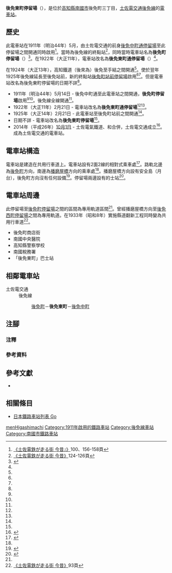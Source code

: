 {{Infobox station
|公司色 = #3399cc
|站名 = 後免東町*
|圖片 = Gomen-Higashimachi-tramstop.jpg
|圖片說明 = 望向西邊
|日文原名 = 後免東町
|平假名 = ごめんひがしまち
|羅馬拼音 = Gomen higashimachi
|副站名 = 
|所在地 = {{JPN}}[[高知縣|高知縣]][[南國市|南國市]]後免町三丁目
|座標 = {{coord|33|34|28.29|N|133|38|52.3|E|type:railwaystation_region:JP-24|display=inline,title}}
|車站構造 = [[地面車站|地面車站]]
|月台配置 = 2面2線
|啟用年月日 = 1911年（明治44年）5月14日
|廢站年月日 = 
|乘客人數 = 
|上下車人次 = 
|統計年度 = 
|轉車 = 
|全寬備註 = * 車站曾經改名<br /> - 1922年 後免町→後免東町通<br />- 日期不詳 後免東町通→後免東町
|adjacent = {{Adjacent stations|system=土佐電交通|line=後免線|left=後免町|right=後免中町|note-left=0.2km|note-mid=距離[[後免町站|後免町]]0.2km|note-right=0.3km}}
}}
'''後免東町停留場'''（{{jpn|j=後免東町停留場|hg=ごめんひがしまちていりゅうじょう|rm=Gomen higashimachi teiryūjō|f=y}}），是位於[[高知縣|高知縣]][[南國市|南國市]]後免町三丁目，[[土佐電交通|土佐電交通]][[後免線|後免線]]的[[電車站|電車站]]。

== 歷史 ==
此電車站在1911年（明治44年）5月，由土佐電交通的前身{{Translink|ja|土佐電気鉄道|土佐電氣鐵道}}[[後免中町停留場|後免中町通停留場]]至此停留場之間開通同時啟用<ref name=konjaku2>[[#konjaku|《土佐電鉄が走る街 今昔』》]]100、156-158頁</ref>。當時為後免線的終點站<ref name=konjaku>[[#konjaku|《土佐電鉄が走る街 今昔》]]124-126頁</ref>，同時當時電車站名為'''後免町停留場'''（{{jpn|j=後免町停留場|hg=ごめんまちていりゅうじょう}}）<ref name=chizu61>{{Cite book|author=[[今尾惠介|今尾惠介]]（監修） |title={{Translink|ja|日本鉄道旅行地図帳|日本鐵道旅行地圖帳}} |publisher=[[新潮社|新潮社]] |volume=11 中国四国 |year=2009 |isbn=978-4-10-790029-6 |page=61|language=ja}}</ref>。在1922年（大正11年），電車站改名為'''後免東町通停留場'''（{{jpn|j=後免東町通停留場|hg=ごめんひがしまちどおりていりゅうじょう}}）<ref name=chizu61/>。

在1924年（大正13年），高知鐵道（後來為{{Translink|ja|土佐電気鉄道安芸線|安藝線|土佐電氣鐵道安藝線}}）後免{{Refnest|group="注"|在1926年，省線[[後免站|後免站]]開通同時改名為[[後免町站|後免町站]]<ref name=konjaku2/>}}至手結之間開通<ref name=konjaku/>。使於翌年1925年後免線延長至後免站前，新的終點站[[後免町站|後免町站前停留場]]啟用<ref name=konjaku2/><ref name=konjaku/>。但是電車站改名為後免東町停留場的日期不詳<ref name=chizu61/>。
* 1911年（明治44年）5月14日 - 後免中町通至此電車站之間開通，'''後免町停留場'''啟用<ref name=konjaku2/><ref name=chizu61/>。後免線全線開通<ref name=konjaku2/>。
* 1922年（大正11年）2月21日 - 電車站改名為'''後免東町通停留場'''<ref name=konjaku2/><ref name=chizu61/>。
* 1925年（大正14年）2月21日 - 此電車站至後免町站前之間開通<ref name=konjaku2/>。
* 日期不詳 - 電車站改名為'''後免東町停留場'''<ref name=chizu61/>。
* 2014年（平成26年）[[10月1日|10月1日]] - 土佐電氣鐵道、{{Translink|ja|高知県交通|高知縣交通}}和{{Translink|ja|土佐電ドリームサービス|土佐電Dream Service}}合併，土佐電交通成立<ref>{{Cite news |title=とさでん交通：「再出発」 「便利な市民の足に」高知で設立式 新デザインの車両披露 |newspaper=[[毎日新聞|毎日新聞]] |date=2014-10-02 |author=上野宏人 |publisher=毎日新聞社|language=ja}}</ref>。成為土佐電交通的電車站。

== 電車站構造 ==
電車站是建造在共用行車道上。電車站設有2面2線的相對式乘車處<ref name=line>{{Cite book|author=川島令三 |authorlink=川島令三 |title=四国・九州ライン 全線・全駅・全配線 |year=2013 |publisher=[[講談社|講談社]] |series=【図説】 日本の鉄道 |isbn=978-4-06-295161-6 |volume=第2巻 四国西部エリア |pages=35・90頁|language=ja}}</ref>。路軌北邊為[[後免町站|後免町]]方向，南邊為[[播磨屋橋停留場|播磨屋橋]]方向的乘車處<ref name=line/>。播磨屋橋方向設有安全島（月台），後免町方向沒有任何設備<ref name=jijo>{{Cite book|author=川島令三 |title={{Translink|ja|全国鉄道事情大研究|全國鐵道事情大研究}} |year=2007 |publisher={{Translink|ja|草思社}} |isbn=978-4-7942-1615-1 |volume=四国篇 |page=293|language=ja}}</ref>。停留場兩邊設有的士站<ref>{{Cite book|title=路面電車はゆく 高知 |year=1998 |publisher={{Translink|ja|高知新聞社}} |isbn=4-87503-268-4 |page=82|language=ja}}</ref>。

== 電車站周邊 ==
此停留場至[[後免町站|後免町停留場]]之間的區間為專用軌道區間<ref name=jijo/>。曾經播磨屋橋方向至[[後免西町停留場|後免西町停留場]]之間為專用軌道。在1933年（昭和8年）實施縣道翻新工程同時變為共用行車道<ref>[[#konjaku|《土佐電鉄が走る街 今昔》]]93頁</ref>。
* 後免町商店街
* 南國中央醫院
* 高知縣警察學校
* 南國稅務署
* 「後免東町」巴士站

== 相鄰電車站 ==
; 土佐電交通
: 後免線
:: [[後免町站|後免町]]－'''後免東町'''－[[後免中町停留場|後免中町]]
== 注腳 ==
=== 注釋 ===
{{Reflist|group="注"}}
=== 參考資料 ===
{{Reflist}}
== 參考文獻 ==
* {{Cite book|author=土佐電鉄の電車とまちを愛する会 |title=土佐電鉄が走る街 今昔 |year=2006 |publisher=[[JTB出版|JTB出版]] |series=JTB Can Books |isbn=4-533-06411-6|language=ja |ref=konjaku}}
== 相關條目 ==
{{Commonscat|Gomen-Higashimachi Station}}
* [[日本鐵路車站列表_Go|日本鐵路車站列表 Go]]
{{後免線}}
{{DEFAULTSORT:Gomen-higashimachi}}
[[Category:日本鐵路車站_Go|menHigashimachi]]
[[Category:1911年啟用的鐵路車站|Category:1911年啟用的鐵路車站]]
[[Category:後免線車站|Category:後免線車站]]
[[Category:南國市鐵路車站|Category:南國市鐵路車站]]